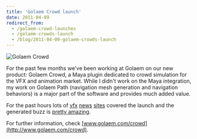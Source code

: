 ```yaml
---
title: 'Golaem Crowd launch'
date: 2011-04-09
redirect_from:
  - /golaem-crowd-launches
  - /golaem-crowds-launch
  - /blog/2011-04-09-golaem-crowds-launch
---
```


![Golaem Crowd](./alesia.jpeg)

For the past few months we've been working at Golaem on our new product: Golaem
Crowd, a Maya plugin dedicated to crowd simulation for the VFX and animation
market. While I didn't work on the Maya integration, my work on Golaem Path
(navigation mesh generation and navigation behaviors) is a major part of the
software and provides much added value.

For the past hours lots of
[vfx](http://www.vizworld.com/2011/04/golaem-launches-golaem-crowd-fmx/)
[news](http://www.cgrecord.net/2011/04/golaem-crowd-for-autodesk-maya-released.html)
[sites](http://www.cgchannel.com/2011/04/golaem-launches-new-high-end-crowd-simulator/)
covered the launch and the generated buzz is
[pretty amazing](http://twitter.com/#!/search/golaem%20crowd).

For further information, check
[www.golaem.com/crowd](http://www.golaem.com/crowd).
